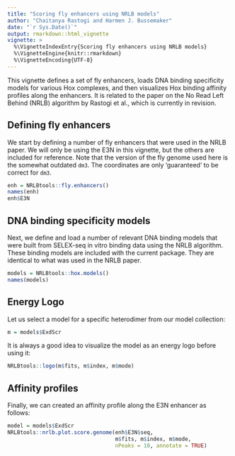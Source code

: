 ```yaml
---
title: "Scoring fly enhancers using NRLB models"
author: "Chaitanya Rastogi and Harmen J. Bussemaker"
date: "`r Sys.Date()`"
output: rmarkdown::html_vignette
vignette: >
  %\VignetteIndexEntry{Scoring fly enhancers using NRLB models}
  %\VignetteEngine{knitr::rmarkdown}
  %\VignetteEncoding{UTF-8}
---
```


This vignette defines a set of fly enhancers, loads DNA binding specificity models for various Hox complexes, and then visualizes Hox binding affinity profiles along the enhancers. It is related to the paper on the No Read Left Behind (NRLB) algorithm by Rastogi et al., which is currently in revision.

## Defining fly enhancers

We start by defining a number of fly enhancers that were used in the NRLB paper. We will only be using the E3N in this vignette, but the others are included for reference. Note that the version of the fly genome used here is the somewhat outdated `dm3`. The coordinates are only 'guaranteed' to be correct for `dm3`.
```r
enh = NRLBtools::fly.enhancers()
names(enh)
enh$E3N
```
## DNA binding specificity models
Next, we define and load a number of relevant DNA binding models that were built from SELEX-seq in vitro binding data using the NRLB algorithm. These binding models are included with the current package. They are identical to what was used in the NRLB paper.
```r
models = NRLBtools::hox.models()
names(models)
```
## Energy Logo
Let us select a model for a specific heterodimer from our model collection:
```r
m = models$ExdScr
```
It is always a good idea to visualize the model as an energy logo before using it:
```r
NRLBtools::logo(m$fits, m$index, m$mode)
```

## Affinity profiles
Finally, we can created an affinity profile along the E3N enhancer as follows:
```r
model = models$ExdScr
NRLBtools::nrlb.plot.score.genome(enh$E3N$seq,
                                  m$fits, m$index, m$mode,
                                  nPeaks = 10, annotate = TRUE)
```